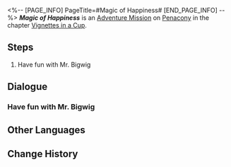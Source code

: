 <%-- [PAGE_INFO]
PageTitle=#Magic of Happiness#
[END_PAGE_INFO] --%>
{{Stub|Dialogue.}}
{{Mission Infobox
|id            = 8021122
|title         = 
|image         = <!--Mission Magic of Happiness.png-->
|type          = Adventure
|event_name    = 
|chapter       = Vignettes in a Cup
|requirements  = {{subst:void|<!--Unknown: {"Type":"Manual"}-->}}
|summary       = <!--official mission summary from Fate's Atlas-->
|characters    = Trailblazer
|startLocation = [[Penacony]] - [[Mr. Bigwig's Emoscape]]
|world         = Penacony
|area          = Mr. Bigwig's Emoscape
|prev          = 
|next          = 
|rewards       = 
}}
'''''Magic of Happiness''''' is an [[Adventure Mission]] on [[Penacony]] in the chapter [[Vignettes in a Cup]].

==Steps==
# Have fun with Mr. Bigwig

<!--
==Gameplay Notes==

--><!--
==Trial Character==

-->
==Dialogue==
{{Stub Dialogue}}

===Have fun with Mr. Bigwig===
{{Mission Description|type=adventure|location=Mr. Bigwig's Emoscape|You've entered Mr. Bigwig's Emoscape. Have some fun together.}}
{{Dialogue Start}}
:{{tx}}
{{Dialogue End}}

==Other Languages==
{{Other Languages
|en   = Magic of Happiness
|zhs  = 变幸福的魔法
|zht  = 變幸福的魔法
|ja   = 幸せになる魔法
|ko   = 행복해지는 마법
|es   = La magia de la felicidad
|fr   = La magie du bonheur
|ru   = Волшебство счастья
|th   = เวทมนตร์เสกความสุข
|vi   = Phép Thuật Hạnh Phúc
|de   = Magie des Glücklichseins
|id   = Sihir Jadi Bahagia
|pt   = Magia da Felicidade
}}

==Change History==
{{Change History|2.1}}

